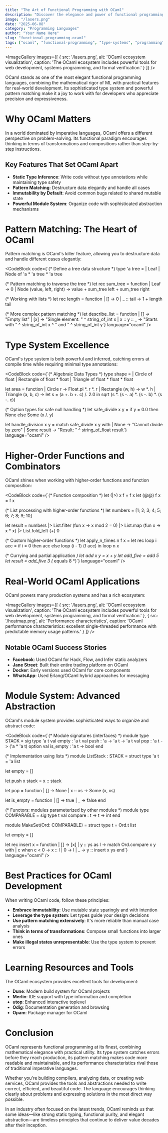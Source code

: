 ```yaml
---
title: "The Art of Functional Programming with OCaml"
description: "Discover the elegance and power of functional programming through OCaml, exploring pattern matching, type inference, and immutable data structures."
image: "/lasers.png"
date: "2025-06-08"
category: "Programming Languages"
author: "Your Name Here"
slug: "functional-programming-ocaml"
tags: ["ocaml", "functional-programming", "type-systems", "programming"]
---
```


<ImageGallery
  images={[
    { 
      src: '/lasers.png', 
      alt: 'OCaml ecosystem visualization',
      caption: 'The OCaml ecosystem includes powerful tools for web development, systems programming, and formal verification.'
    }
  ]}
/>

OCaml stands as one of the most elegant functional programming languages, combining the mathematical rigor of ML with practical features for real-world development. Its sophisticated type system and powerful pattern matching make it a joy to work with for developers who appreciate precision and expressiveness.

# Why OCaml Matters

In a world dominated by imperative languages, OCaml offers a different perspective on problem-solving. Its functional paradigm encourages thinking in terms of transformations and compositions rather than step-by-step instructions.

## Key Features That Set OCaml Apart

- **Static Type Inference**: Write code without type annotations while maintaining type safety
- **Pattern Matching**: Destructure data elegantly and handle all cases
- **Immutability by Default**: Avoid common bugs related to shared mutable state
- **Powerful Module System**: Organize code with sophisticated abstraction mechanisms

# Pattern Matching: The Heart of OCaml

Pattern matching is OCaml's killer feature, allowing you to destructure data and handle different cases elegantly:

<CodeBlock
  code={`(* Define a tree data structure *)
type 'a tree = 
  | Leaf 
  | Node of 'a * 'a tree * 'a tree

(* Pattern matching to traverse the tree *)
let rec sum_tree = function
  | Leaf -> 0
  | Node (value, left, right) -> 
      value + sum_tree left + sum_tree right

(* Working with lists *)
let rec length = function
  | [] -> 0
  | _ :: tail -> 1 + length tail

(* More complex pattern matching *)
let describe_list = function
  | [] -> "Empty list"
  | [x] -> "Single element: " ^ string_of_int x
  | x :: y :: _ -> "Starts with " ^ string_of_int x ^ " and " ^ string_of_int y`}
  language="ocaml"
/>

# Type System Excellence

OCaml's type system is both powerful and inferred, catching errors at compile time while requiring minimal type annotations:

<CodeBlock
  code={`(* Algebraic Data Types *)
type shape = 
  | Circle of float
  | Rectangle of float * float
  | Triangle of float * float * float

let area = function
  | Circle r -> Float.pi *. r *. r
  | Rectangle (w, h) -> w *. h
  | Triangle (a, b, c) -> 
      let s = (a +. b +. c) /. 2.0 in
      sqrt (s *. (s -. a) *. (s -. b) *. (s -. c))

(* Option types for safe null handling *)
let safe_divide x y =
  if y = 0.0 then None
  else Some (x /. y)

let handle_division x y =
  match safe_divide x y with
  | None -> "Cannot divide by zero"
  | Some result -> "Result: " ^ string_of_float result`}
  language="ocaml"
/>

# Higher-Order Functions and Combinators

OCaml shines when working with higher-order functions and function composition:

<CodeBlock
  code={`(* Function composition *)
let (|>) x f = f x
let (@@) f x = f x

(* List processing with higher-order functions *)
let numbers = [1; 2; 3; 4; 5; 6; 7; 8; 9; 10]

let result = 
  numbers
  |> List.filter (fun x -> x mod 2 = 0)
  |> List.map (fun x -> x * x)
  |> List.fold_left (+) 0

(* Custom higher-order functions *)
let apply_n_times n f x =
  let rec loop i acc =
    if i = 0 then acc
    else loop (i - 1) (f acc)
  in
  loop n x

(* Currying and partial application *)
let add x y = x + y
let add_five = add 5
let result = add_five 3  (* equals 8 *)`}
  language="ocaml"
/>

# Real-World OCaml Applications

OCaml powers many production systems and has a rich ecosystem:

<ImageGallery
  images={[
    { 
      src: '/lasers.png', 
      alt: 'OCaml ecosystem visualization',
      caption: 'The OCaml ecosystem includes powerful tools for web development, systems programming, and formal verification.'
    },
    { 
      src: '/heatmap.png', 
      alt: 'Performance characteristics',
      caption: 'OCaml performance characteristics: excellent single-threaded performance with predictable memory usage patterns.'
    }
  ]}
/>

## Notable OCaml Success Stories

- **Facebook**: Used OCaml for Hack, Flow, and Infer static analyzers
- **Jane Street**: Built their entire trading platform on OCaml
- **Docker**: Early versions used OCaml for core components
- **WhatsApp**: Used Erlang/OCaml hybrid approaches for messaging

# Module System: Advanced Abstraction

OCaml's module system provides sophisticated ways to organize and abstract code:

<CodeBlock
  code={`(* Module signatures (interfaces) *)
module type STACK = sig
  type 'a t
  val empty : 'a t
  val push : 'a -> 'a t -> 'a t
  val pop : 'a t -> ('a * 'a t) option
  val is_empty : 'a t -> bool
end

(* Implementation using lists *)
module ListStack : STACK = struct
  type 'a t = 'a list
  
  let empty = []
  
  let push x stack = x :: stack
  
  let pop = function
    | [] -> None
    | x :: xs -> Some (x, xs)
  
  let is_empty = function
    | [] -> true
    | _ -> false
end

(* Functors: modules parameterized by other modules *)
module type COMPARABLE = sig
  type t
  val compare : t -> t -> int
end

module MakeSet(Ord: COMPARABLE) = struct
  type t = Ord.t list
  
  let empty = []
  
  let rec insert x = function
    | [] -> [x]
    | y :: ys as l ->
        match Ord.compare x y with
        | c when c < 0 -> x :: l
        | 0 -> l
        | _ -> y :: insert x ys
end`}
  language="ocaml"
/>

# Best Practices for OCaml Development

When writing OCaml code, follow these principles:

- **Embrace immutability**: Use mutable state sparingly and with intention
- **Leverage the type system**: Let types guide your design decisions
- **Use pattern matching extensively**: It's more reliable than manual case analysis
- **Think in terms of transformations**: Compose small functions into larger ones
- **Make illegal states unrepresentable**: Use the type system to prevent errors

# Learning Resources and Tools

The OCaml ecosystem provides excellent tools for development:

- **Dune**: Modern build system for OCaml projects
- **Merlin**: IDE support with type information and completion
- **utop**: Enhanced interactive toplevel
- **Odig**: Documentation generation and browsing
- **Opam**: Package manager for OCaml

# Conclusion

OCaml represents functional programming at its finest, combining mathematical elegance with practical utility. Its type system catches errors before they reach production, its pattern matching makes code more readable and maintainable, and its performance characteristics rival those of traditional imperative languages.

Whether you're building compilers, analyzing data, or creating web services, OCaml provides the tools and abstractions needed to write correct, efficient, and beautiful code. The language encourages thinking clearly about problems and expressing solutions in the most direct way possible.

In an industry often focused on the latest trends, OCaml reminds us that some ideas—like strong static typing, functional purity, and elegant abstraction—are timeless principles that continue to deliver value decades after their inception.
